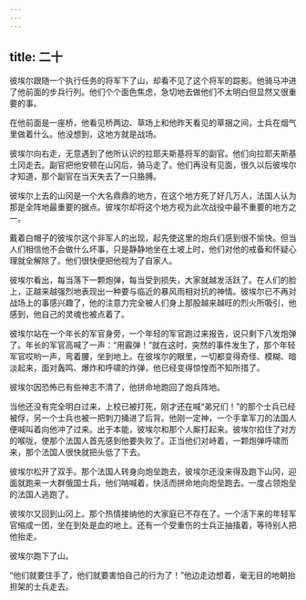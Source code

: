 ```yaml
---
---
---
```

title: 二十
---



彼埃尔跟随一个执行任务的将军下了山，却看不见了这个将军的踪影。他骑马冲进了他前面的步兵行列。他们个个面色焦虑，急切地去做他们不太明白但显然又很重要的事。

在他前面是一座桥，他看见桥两边、草场上和他昨天看见的草捆之间，士兵在烟气里做着什么。他没想到，这地方就是战场。

彼埃尔向右走，无意遇到了他所认识的拉耶夫斯基将军的副官。他们向拉耶夫斯基土冈走去。副官把他安顿在山冈后，骑马走了。他们再没有见面，很久以后彼埃尔才知道，那个副官在当天失去了一只胳膊。

彼埃尔上去的山冈是一个大名鼎鼎的地方，在这个地方死了好几万人，法国人认为那是全阵地最重要的据点。彼埃尔却将这个地方视为此次战役中最不重要的地方之一。

戴着白帽子的彼埃尔这个非军人的出现，起先使这里的炮兵们感到很不愉快。但当人们相信他不会做什么坏事，只是静静地坐在土坡上时，他们对他的戒备和怀疑心理就全解除了。他们很快便把他视为了自家人。

彼埃尔看出，每当落下一颗炮弹，每当受到损失，大家就越发活跃了。在人们的脸上，正越来越强烈地表现出一种要与临近的暴风雨相对抗的神情。彼埃尔已不再对战场上的事感兴趣了，他的注意力完全被人们身上那股越来越旺的烈火所吸引，他感到，他自己的灵魂也被点着了。

彼埃尔站在一个年长的军官身旁，一个年轻的军官跑过来报告，说只剩下八发炮弹了。年长的军官高喊了一声：“用霰弹！”就在这时，突然的事件发生了，那个年轻军官哎哟一声，弯着腰，坐到地上。在彼埃尔的眼里，一切都变得奇怪、模糊、暗淡起来，面对轰鸣、爆炸和呼啸的炸弹，他已经变得惊惶而不知所措了。

彼埃尔因恐怖已有些神志不清了，他拼命地跑回了炮兵阵地。

当他还没有完全明白过来，上校已被打死，刚才还在喊“弟兄们！”的那个士兵已经被俘，另一个士兵也被一把刺刀捅进了后背。他刚一定神，一个手拿军刀的法国人便喊叫着向他冲了过来。出于本能，彼埃尔和那个人厮打起来。彼埃尔掐住了对方的喉咙，使那个法国人首先感到他要失败了。正当他们对峙着，一颗炮弹呼啸而来，那个法国人很快就把头低了下去。

彼埃尔松开了双手。那个法国人转身向炮垒跑去，彼埃尔还没来得及跑下山冈，迎面就跑来一大群俄国士兵，他们呐喊着，快活而拼命地向炮垒跑去。一度占领炮垒的法国人逃跑了。

彼埃尔又回到山冈上。那个热情接纳他的大家庭已不存在了。一个活下来的年轻军官缩成一团，坐在到处是血的地上。还有一个受重伤的士兵正抽搐着，等待别人把他抬走。

彼埃尔跑下了山。

“他们就要住手了，他们就要害怕自己的行为了！”他边走边想着，毫无目的地朝抬担架的士兵走去。